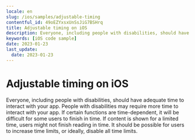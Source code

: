```yaml
---
locale: en
slug: /ios/samples/adjustable-timing
contentful_id: 49oEZYxsxUnSsJiG7BSHrq
title: Adjustable timing on iOS
description: Everyone, including people with disabilities, should have adequate time to interact with your app.
keywords: [iOS code sample]
date: 2023-01-23
last_update:
  date: 2023-01-23
---
```


# Adjustable timing on iOS

Everyone, including people with disabilities, should have adequate time to interact with your app. People with disabilities may require more time to interact with your app. If certain functions are time-dependent, it will be difficult for some users to finish in time. If content is shown for a limited time, users might not finish reading in time. It should be possible for users to increase time limits, or ideally, disable all time limits.

<CodeSample id="screen-timing" locale="en" platform="ios"/>
